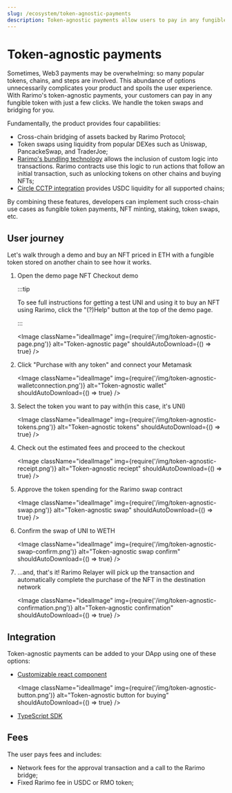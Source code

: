 ```yaml
---
slug: /ecosystem/token-agnostic-payments
description: Token-agnostic payments allow users to pay in any fungible token with just a few clicks. We handle the token swaps and bridging for you.
---
```


# Token-agnostic payments

Sometimes, Web3 payments may be overwhelming: so many popular tokens, chains, and steps are involved. This abundance of options unnecessarily complicates your product and spoils the user experience. With Rarimo's token-agnostic payments, your customers can pay in any fungible token with just a few clicks. We handle the token swaps and bridging for you.

Fundamentally, the product provides four capabilities:

- Cross-chain bridging of assets backed by Rarimo Protocol;
- Token swaps using liquidity from popular DEXes such as Uniswap, PancackeSwap, and TraderJoe;
- [Rarimo's bundling technology](/products/bridging-protocol/guide-how-to-bundle-transactions/) allows the inclusion of custom logic into transactions. Rarimo contracts use this logic to run actions that follow an initial transaction, such as unlocking tokens on other chains and buying NFTs;
- [Circle CCTP integration](/products/bridging-protocol/circle-cctp-integration/) provides USDC liquidity for all supported chains;

By combining these features, developers can implement such cross-chain use cases as fungible token payments, NFT minting, staking, token swaps, etc.

## User journey

Let's walk through a <OutLink href="https://nft-checkout.rarimo.com/">demo</OutLink> and buy an NFT priced in ETH with a fungible token stored on another chain to see how it works.

1. Open the demo page <OutLink href="https://nft-checkout.rarimo.com/">NFT Checkout demo</OutLink>

   :::tip

   To see full instructions for getting a test UNI and using it to buy an NFT using Rarimo, click the "(?)Help" button at the top of the demo page.

   :::

   <Image className="idealImage" img={require('/img/token-agnostic-page.png')} alt="Token-agnostic page" shouldAutoDownload={() => true} />

2. Click "Purchase with any token" and connect your Metamask

   <Image className="idealImage" img={require('/img/token-agnostic-walletconnection.png')} alt="Token-agnostic wallet" shouldAutoDownload={() => true} />

3. Select the token you want to pay with(in this case, it's UNI)

   <Image className="idealImage" img={require('/img/token-agnostic-tokens.png')} alt="Token-agnostic tokens" shouldAutoDownload={() => true} />

4. Check out the estimated fees and proceed to the checkout

   <Image className="idealImage" img={require('/img/token-agnostic-receipt.png')} alt="Token-agnostic reciept" shouldAutoDownload={() => true} />

5. Approve the token spending for the Rarimo swap contract

   <Image className="idealImage" img={require('/img/token-agnostic-swap.png')} alt="Token-agnostic swap" shouldAutoDownload={() => true} />

6. Confirm the swap of UNI to WETH

   <Image className="idealImage" img={require('/img/token-agnostic-swap-confirm.png')} alt="Token-agnostic swap confirm" shouldAutoDownload={() => true} />

7. …and, that's it! Rarimo Relayer will pick up the transaction and automatically complete the purchase of the NFT in the destination network

   <Image className="idealImage" img={require('/img/token-agnostic-confirmation.png')} alt="Token-agnostic confirmation" shouldAutoDownload={() => true} />

## Integration

Token-agnostic payments can be added to your DApp using one of these options:

- [Customizable react component](/ecosystem/token-agnostic-payments/guide-creating-nft-checkout-transactions#react-applications)

  <Image className="idealImage" img={require('/img/token-agnostic-button.png')} alt="Token-agnostic button for buying" shouldAutoDownload={() => true} />

- [TypeScript SDK](/ecosystem/token-agnostic-payments/guide-creating-nft-checkout-transactions#javascript)

## Fees

The user pays fees and includes:

- Network fees for the approval transaction and a call to the Rarimo bridge;
- Fixed Rarimo fee in USDC or RMO token;
